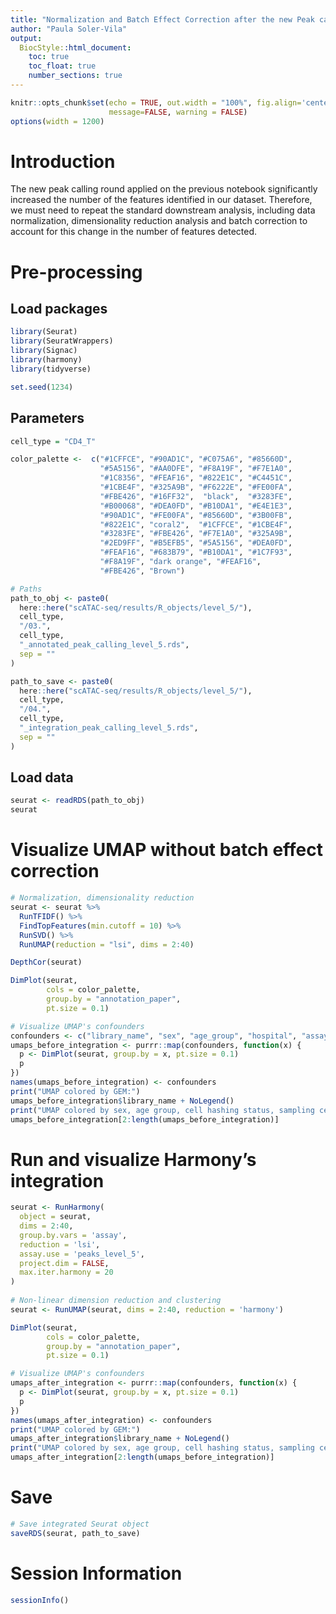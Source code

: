 ```yaml
---
title: "Normalization and Batch Effect Correction after the new Peak calling round"
author: "Paula Soler-Vila"
output: 
  BiocStyle::html_document:
    toc: true
    toc_float: true
    number_sections: true
---
```


```r
knitr::opts_chunk$set(echo = TRUE, out.width = "100%", fig.align='center', 
                      message=FALSE, warning = FALSE)
options(width = 1200)
```


# Introduction

The new peak calling round applied on the previous notebook significantly increased the number of the features identified in our dataset. Therefore, we must need to repeat the standard downstream analysis, including data normalization, dimensionality reduction analysis and batch correction to account for this change in the number of features detected.


# Pre-processing

## Load packages

```r
library(Seurat)
library(SeuratWrappers)
library(Signac)
library(harmony)
library(tidyverse)

set.seed(1234)
```

## Parameters

```r
cell_type = "CD4_T"

color_palette <-  c("#1CFFCE", "#90AD1C", "#C075A6", "#85660D", 
                    "#5A5156", "#AA0DFE", "#F8A19F", "#F7E1A0",
                    "#1C8356", "#FEAF16", "#822E1C", "#C4451C", 
                    "#1CBE4F", "#325A9B", "#F6222E", "#FE00FA",
                    "#FBE426", "#16FF32",  "black",  "#3283FE",
                    "#B00068", "#DEA0FD", "#B10DA1", "#E4E1E3", 
                    "#90AD1C", "#FE00FA", "#85660D", "#3B00FB", 
                    "#822E1C", "coral2",  "#1CFFCE", "#1CBE4F", 
                    "#3283FE", "#FBE426", "#F7E1A0", "#325A9B", 
                    "#2ED9FF", "#B5EFB5", "#5A5156", "#DEA0FD",
                    "#FEAF16", "#683B79", "#B10DA1", "#1C7F93", 
                    "#F8A19F", "dark orange", "#FEAF16", 
                    "#FBE426", "Brown")

# Paths
path_to_obj <- paste0(
  here::here("scATAC-seq/results/R_objects/level_5/"),
  cell_type,
  "/03.",
  cell_type,
  "_annotated_peak_calling_level_5.rds",
  sep = ""
)

path_to_save <- paste0(
  here::here("scATAC-seq/results/R_objects/level_5/"),
  cell_type,
  "/04.",
  cell_type,
  "_integration_peak_calling_level_5.rds",
  sep = ""
)
```

## Load data
```r
seurat <- readRDS(path_to_obj)
seurat
```

# Visualize UMAP without batch effect correction
```r
# Normalization, dimensionality reduction 
seurat <- seurat %>%
  RunTFIDF() %>% 
  FindTopFeatures(min.cutoff = 10) %>%
  RunSVD() %>%
  RunUMAP(reduction = "lsi", dims = 2:40)

DepthCor(seurat)
```

```r
DimPlot(seurat, 
        cols = color_palette,
        group.by = "annotation_paper", 
        pt.size = 0.1)
```

```r
# Visualize UMAP's confounders
confounders <- c("library_name", "sex", "age_group", "hospital", "assay")
umaps_before_integration <- purrr::map(confounders, function(x) {
  p <- DimPlot(seurat, group.by = x, pt.size = 0.1)
  p
})
names(umaps_before_integration) <- confounders
print("UMAP colored by GEM:")
umaps_before_integration$library_name + NoLegend()
print("UMAP colored by sex, age group, cell hashing status, sampling center and assay:")
umaps_before_integration[2:length(umaps_before_integration)]
```

# Run and visualize Harmony’s integration
```r
seurat <- RunHarmony(
  object = seurat,
  dims = 2:40,
  group.by.vars = 'assay',
  reduction = 'lsi',
  assay.use = 'peaks_level_5',
  project.dim = FALSE,
  max.iter.harmony = 20
)
    
# Non-linear dimension reduction and clustering
seurat <- RunUMAP(seurat, dims = 2:40, reduction = 'harmony')
```

```r
DimPlot(seurat, 
        cols = color_palette,
        group.by = "annotation_paper", 
        pt.size = 0.1)
```

```r
# Visualize UMAP's confounders
umaps_after_integration <- purrr::map(confounders, function(x) {
  p <- DimPlot(seurat, group.by = x, pt.size = 0.1)
  p
})
names(umaps_after_integration) <- confounders
print("UMAP colored by GEM:")
umaps_after_integration$library_name + NoLegend()
print("UMAP colored by sex, age group, cell hashing status, sampling center and assay:")
umaps_after_integration[2:length(umaps_before_integration)]
```

# Save

```r
# Save integrated Seurat object
saveRDS(seurat, path_to_save)
```

# Session Information

```r
sessionInfo()
```
